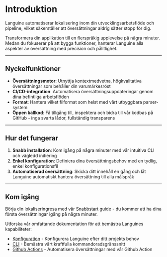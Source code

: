 # Introduktion

Languine automatiserar lokalisering inom din utvecklingsarbetsflöde och pipeline, vilket säkerställer att översättningar aldrig sätter stopp för dig.

Transformera din applikation till en flerspråkig upplevelse på några minuter. Medan du fokuserar på att bygga funktioner, hanterar Languine alla aspekter av översättning med precision och pålitlighet.

---

## Nyckelfunktioner

- **Översättningsmotor**: Utnyttja kontextmedvetna, högkvalitativa översättningar som behåller din varumärkesröst
- **CI/CD-integration**: Automatisera översättningsuppdateringar genom dina befintliga arbetsflöden
- **Format**: Hantera vilket filformat som helst med vårt utbyggbara parser-system
- **Öppen källkod**: Få tillgång till, inspektera och bidra till vår kodbas på GitHub - inga svarta lådor, fullständig transparens

---

## Hur det fungerar

1. **Snabb installation**: Kom igång på några minuter med vår intuitiva CLI och vägledd initiering
2. **Enkel konfiguration**: Definiera dina översättningsbehov med en tydlig, enkel konfigurationsfil
3. **Automatiserad översättning**: Skicka ditt innehåll en gång och låt Languine automatiskt hantera översättning till alla målspråk

---

## Kom igång

Börja din lokaliseringresa med vår [Snabbstart](/docs/quickstart) guide - du kommer att ha dina första översättningar igång på några minuter.

Utforska vår omfattande dokumentation för att bemästra Languines kapabiliteter:

- [Konfiguration](/docs/configuration) - Konfigurera Languine efter ditt projekts behov
- [CLI](/docs/cli) - Bemästra vårt kraftfulla kommandoradsgränssnitt
- [Github Actions](/docs/github-actions) - Automatisera översättningar med vår Github Action
